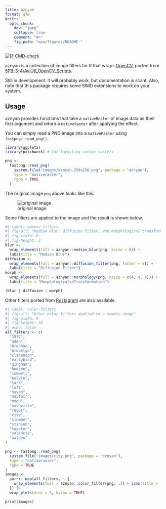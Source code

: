 ```yaml
---
title: aznyan
format: gfm
knitr:
  opts_chunk:
    dev: "jpeg"
    collapse: true
    comment: "#>"
    fig.path: "man/figures/README-"
---
```


<!-- README.md is generated from README.qmd. Please edit that file -->

<!-- badges: start -->
[![R-CMD-check](https://github.com/paithiov909/aznyan/actions/workflows/R-CMD-check.yaml/badge.svg)](https://github.com/paithiov909/aznyan/actions/workflows/R-CMD-check.yaml)
<!-- badges: end -->

aznyan is a collection of image filters for R that wraps [OpenCV](https://opencv.org/),
ported from [5PB-3-4/AviUtl_OpenCV_Scripts](https://github.com/5PB-3-4/AviUtl_OpenCV_Scripts).

Still in development. It will probably work, but documentation is scant. Also, note that this package requires some SIMD extensions to work on your system.

## Usage

aznyan provides functions that take a `nativeRaster` of image data as their first argument
and return a `nativeRaster` after applying the effect.

You can simply read a PNG image into a `nativeRaster` using `fastpng::read_png()`.

```r
library(ggplot2)
library(patchwork) # for layouting native rasters

png <-
  fastpng::read_png(
    system.file("images/aznyan-256x256.png", package = "aznyan"),
    type = "nativeraster",
    rgba = TRUE
  )
```

The original image `png` above looks like this:

![original image](inst/images/aznyan-256x256.png)

Some filters are applied to the image and the result is shown below.

```r
#| label: opencv-filters
#| fig-alt: "Median blur, diffusion filter, and morphological transformation filters applied to a sample image"
#| fig-width: 8
#| fig-height: 2
blur <-
  wrap_elements(full = aznyan::median_blur(png, ksize = 8)) +
  labs(title = "Median Blur")
diffusion <-
  wrap_elements(full = aznyan::diffusion_filter(png, factor = 8)) +
  labs(title = "Diffusion Filter")
morph <-
  wrap_elements(full = aznyan::morphology(png, ksize = c(4, 4, 4))) +
  labs(title = "Morphological\nTransformation")

(blur | diffusion | morph)
```

Other filters ported from [Rustagram](https://github.com/ha-shine/rustagram) are also available.

```r
#| label: color-filters
#| fig-alt: "Other color filters applied to a sample image"
#| fig-width: 9
#| fig-height: 16
#| echo: false
all_filters <- c(
  "1977",
  "aden",
  "brannan",
  "brooklyn",
  "clarendon",
  "earlybird",
  "gingham",
  "hudson",
  "inkwell",
  "kelvin",
  "lark",
  "lofi",
  "maven",
  "mayfair",
  "moon",
  "nashville",
  "reyes",
  "rise",
  "slumber",
  "stinson",
  "toaster",
  "valencia",
  "walden"
)

png <- fastpng::read_png(
  system.file("images/city.png", package = "aznyan"),
  type = "nativeraster",
  rgba = TRUE
)
images <-
  purrr::map(all_filters, ~ {
    wrap_elements(full = aznyan::color_filter(png, .)) + labs(title = .)
  }) |>
  wrap_plots(ncol = 3, byrow = TRUE)

print(images)
```
